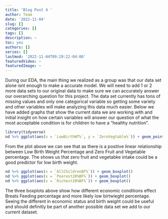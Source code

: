 ```yaml
---
title: 'Blog Post 4 '
author: Team
date: '2022-11-04'
slug: []
categories: []
tags: []
description: ~
toc: yes
authors: []
series: []
lastmod: '2022-11-04T09:29:22-04:00'
featuredVideo: ~
featuredImage: ~
---
```



During our EDA, the main thing we realized as a group was that our data set alone isnt enough to make a accurate model. We will need to add 1 or 2 more data sets to our original data to make sure we can accurately answer our overarching question for this project. The data set currently has tons of missing values and only one categorical variable so getting some variety and other variables will make analyzing this data much easier. Below we have added graphs that show the current data we are working with and initial insight on how certain variables will answer our question of what the most acceptable condition is for children to have a “healthy nutrition”. 


 
```r
library(tidyverse)
nd %>% ggplot(aes(x = `LowBirthWT%`, y = `ZeroVegtable%`)) + geom_point()
```
From the plot above we can see that as there is a positive linear relationship between Low Birth Weight Percentage and Zero Fruit and Vegetable percentage. The shows us that zero fruit and vegetabke intake could be a good predictor for low birth weight.



```r
nd %>% ggplot(aes(x = `AllChildrenBF%`)) + geom_boxplot()
nd %>% ggplot(aes(x = `Poorest20%BF%`)) + geom_boxplot()
nd %>% ggplot(aes(x = `Richest20%BF%`)) + geom_boxplot()
```
The three boxplots above show how different economic conditions effect Breats Feeding percentage and more likely low birtwieght percentage. Seeing the different in economic status and birth weight could be useful and should definitly be part of another possible data set we add to our current dataset.
